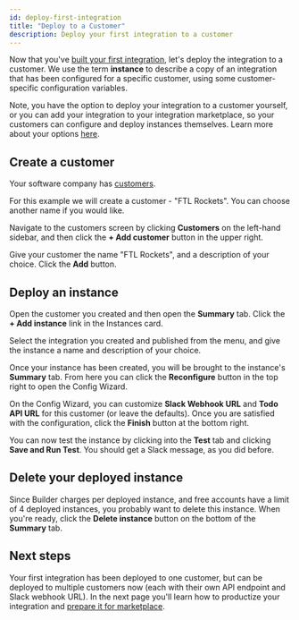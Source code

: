 ```yaml
---
id: deploy-first-integration
title: "Deploy to a Customer"
description: Deploy your first integration to a customer
---
```



Now that you've [built your first integration](/docs/composer/builder/getting-started/first-integration/build-first-integration.mdx), let's deploy the integration to a customer.
We use the term **instance** to describe a copy of an integration that has been configured for a specific customer, using some customer-specific configuration variables.

Note, you have the option to deploy your integration to a customer yourself, or you can add your integration to your integration marketplace, so your customers can configure and deploy instances themselves.
Learn more about your options [here](/docs/composer/builder/instances.mdx#options-for-deploying-instances).

## Create a customer

Your software company has [customers](/docs/composer/builder/customers.mdx).

For this example we will create a customer - "FTL Rockets".
You can choose another name if you would like.

Navigate to the customers screen by clicking **Customers** on the left-hand sidebar, and then click the **+ Add customer** button in the upper right.

<Screenshot
  filename="getting-started/deploy-first-integration/customers-page.png"
  maxWidth="700px"
  alt="Customers page in Builder app"
/>

Give your customer the name "FTL Rockets", and a description of your choice. Click the **Add** button.

<Screenshot
  filename="getting-started/deploy-first-integration/add-customer.png"
  maxWidth="400px"
  alt="Add Customer page in Builder app"
/>

## Deploy an instance

Open the customer you created and then open the **Summary** tab.
Click the **+ Add instance** link in the Instances card.

<Screenshot
  filename="getting-started/deploy-first-integration/create-instance-1.png"
  maxWidth="600px"
  alt="Create an instance in Builder app"
/>

Select the integration you created and published from the menu, and give the instance a name and description of your choice.

<Screenshot
  filename="getting-started/deploy-first-integration/create-instance-2.png"
  maxWidth="400px"
  alt="Name an instance in Builder app"
/>

Once your instance has been created, you will be brought to the instance's **Summary** tab. From here you can click the **Reconfigure** button in the top right to open the Config Wizard.

On the Config Wizard, you can customize **Slack Webhook URL** and **Todo API URL** for this customer (or leave the defaults).
Once you are satisfied with the configuration, click the **Finish** button at the bottom right.

<Screenshot
  filename="getting-started/deploy-first-integration/configure-and-deploy.png"
  maxWidth="800px"
  alt="Configure and deploy an instance in Builder app"
/>

You can now test the instance by clicking into the **Test** tab and clicking **Save and Run Test**.
You should get a Slack message, as you did before.

## Delete your deployed instance

Since Builder charges per deployed instance, and free accounts have a limit of 4 deployed instances, you probably want to delete this instance.
When you're ready, click the **Delete instance** button on the bottom of the **Summary** tab.

## Next steps

Your first integration has been deployed to one customer, but can be deployed to multiple customers now (each with their own API endpoint and Slack webhook URL).
In the next page you'll learn how to productize your integration and [prepare it for marketplace](/docs/composer/builder/getting-started/first-integration/prepare-for-marketplace.mdx).
